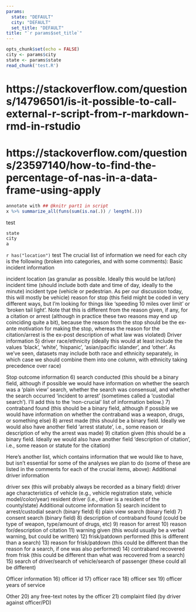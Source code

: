```yaml
---
params:
  state: "DEFAULT"
  city: "DEFAULT"
  set_title: "DEFAULT"
title: "`r params$set_title`"
---
```



```r
opts_chunk$set(echo = FALSE)
city <- params$city
state <- params$state
read_chunk('test.R')
```
# https://stackoverflow.com/questions/14796501/is-it-possible-to-call-external-r-script-from-r-markdown-rmd-in-rstudio
# https://stackoverflow.com/questions/23597140/how-to-find-the-percentage-of-nas-in-a-data-frame-using-apply

```r
annotate with ## @knitr part1 in script
x %>% summarize_all(funs(sum(is.na(.)) / length(.)))
```



test
```r
state
city
a
```
`r has("location")` test
The crucial list of information we need for each city is the following (broken into categories, and with some comments):
Basic incident information

incident location (as granular as possible. Ideally this would be lat/lon)
incident time (should include both date and time of day, ideally to the minute)
incident type (vehicle or pedestrian. As per our discussion today, this will mostly be vehicle)
reason for stop (this field might be coded in very different ways, but I'm looking for things like 'speeding 10 miles over limit' or 'broken tail light'. Note that this is different from the reason given, if any, for a citation or arrest (although in practice these two reasons may end up coinciding quite a bit), because the reason from the stop should be the ex-ante motivation for making the stop, whereas the reason for the citation/arrest is the ex-post description of what law was violated)
Driver information
5) driver race/ethnicity (ideally this would at least include the values 'black', 'white', 'hispanic', 'asian/pacific islander', and 'other'. As we've seen, datasets may include both race and ethnicity separately, in which case we should combine them into one column, with ethnicity taking precedence over race)

Stop outcome information
6) search conducted (this should be a binary field, although if possible we would have information on whether the search was a 'plain view' search, whether the search was consensual, and whether the search occurred 'incident to arrest' (sometimes called a 'custodial search'). I'll add this to the 'non-crucial' list of information below.)
7) contraband found (this should be a binary field, although if possible we would have information on whether the contraband was a weapon, drugs, or something else)
8) arrest made (this should be a binary field. Ideally we would also have another field 'arrest statute', i.e., some reason or description of why the arrest was made)
9) citation given (this should be a binary field. Ideally we would also have another field 'description of citation', i.e., some reason or statute for the citation)

Here's another list, which contains information that we would like to have, but isn't essential for some of the analyses we plan to do (some of these are listed in the comments for each of the crucial items, above):
Additional driver information

driver sex (this will probably always be recorded as a binary field)
driver age
characteristics of vehicle (e.g., vehicle registration state, vehicle model/color/year)
resident driver (i.e., driver is a resident of the county/state)
Additional outcome information
5) search incident to arrest/custodial search (binary field)
6) plain view search (binary field)
7) consent search (binary field)
8) description of contraband found (could be type of weapon, type/amount of drugs, etc)
9) reason for arrest
10) reason for/description of citation
11) warning given (this would usually be a verbal warning, but could be written)
12) frisk/patdown performed (this is different than a search)
13) reason for frisk/patdown (this could be different than the reason for a search, if one was also performed)
14) contraband recovered from frisk (this could be different than what was recovered from a search)
15) search of driver/search of vehicle/search of passenger (these could all be different)

Officer information
16) officer id
17) officer race
18) officer sex
19) officer years of service

Other
20) any free-text notes by the officer
21) complaint filed (by driver against officer/PD)
